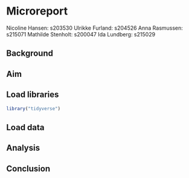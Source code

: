 # Microreport
Nicoline Hansen: s203530
Ulrikke Furland: s204526
Anna Rasmussen: s215071
Mathilde Stenholt: s200047
Ida Lundberg: s215029


## Background

## Aim

## Load libraries

```r
library("tidyverse")
```

## Load data

## Analysis

## Conclusion
